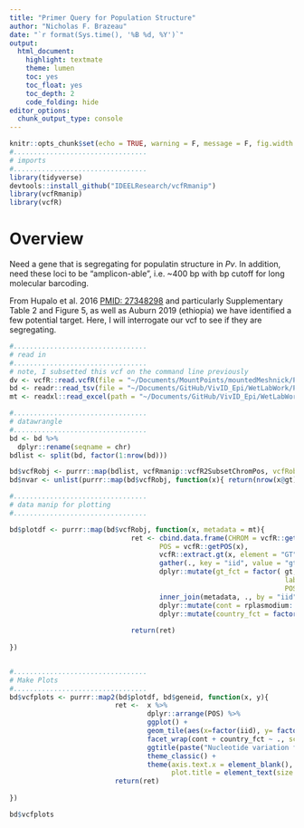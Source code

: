 ```yaml
---
title: "Primer Query for Population Structure"
author: "Nicholas F. Brazeau"
date: "`r format(Sys.time(), '%B %d, %Y')`"
output: 
  html_document:
    highlight: textmate
    theme: lumen
    toc: yes
    toc_float: yes
    toc_depth: 2
    code_folding: hide
editor_options: 
  chunk_output_type: console
---
```



```r
knitr::opts_chunk$set(echo = TRUE, warning = F, message = F, fig.width = 11, fig.height = 8)
#.................................
# imports
#.................................
library(tidyverse)
devtools::install_github("IDEELResearch/vcfRmanip")
library(vcfRmanip)
library(vcfR)
```

# Overview
Need a gene that is segregating for populatin structure in _Pv_. In addition, need these loci to be "amplicon-able", i.e. ~400 bp with bp cutoff for long molecular barcoding. 

From Hupalo et al. 2016 [PMID: 27348298](https://www.ncbi.nlm.nih.gov/pubmed/27348298) and particularly Supplementary Table 2 and Figure 5, as well as Auburn 2019 (ethiopia) we have identified a few potential target. Here, I will interrogate our vcf to see if they are segregating. 


```r



#.................................
# read in
#.................................
# note, I subsetted this vcf on the command line previously
dv <- vcfR::read.vcfR(file = "~/Documents/MountPoints/mountedMeshnick/Projects/VivID_Epi/WetLabWork/PvampliconDesign/vcf/prop-primers_snps.VQSR900.human_only.vcf.gz")
bd <- readr::read_tsv(file = "~/Documents/GitHub/VivID_Epi/WetLabWork/PvampliconDesign/primerbed_fastas/pv_p01_prop-primers.bed")
mt <- readxl::read_excel(path = "~/Documents/GitHub/VivID_Epi/WetLabWork/PvampliconDesign/curated_samples_20181211.xlsx")

#.................................
# datawrangle
#.................................
bd <- bd %>%
  dplyr::rename(seqname = chr)
bdlist <- split(bd, factor(1:nrow(bd)))

bd$vcfRobj <- purrr::map(bdlist, vcfRmanip::vcfR2SubsetChromPos, vcfRobject = dv)
bd$nvar <- unlist(purrr::map(bd$vcfRobj, function(x){ return(nrow(x@gt)) }))

#.................................
# data manip for plotting
#.................................

bd$plotdf <- purrr::map(bd$vcfRobj, function(x, metadata = mt){
                              ret <- cbind.data.frame(CHROM = vcfR::getCHROM(x),
                                     POS = vcfR::getPOS(x),
                                     vcfR::extract.gt(x, element = "GT")) %>% 
                                     gather(., key = "iid", value = "gt", 3:ncol(.)) %>%
                                     dplyr::mutate(gt_fct = factor( gt, levels = c("0/0", "0/1", "1/1"), 
                                                                    labels = c("REF", "HET", "ALT")),
                                                                    POS = as.numeric(POS)) %>% 
                                     inner_join(metadata, ., by = "iid") %>% 
                                     dplyr::mutate(cont = rplasmodium::encode_continent(country)) %>% 
                                     dplyr::mutate(country_fct = factor(country)) 
                              
                              return(ret)
              
})


#.................................
# Make Plots
#.................................
bd$vcfplots <- purrr::map2(bd$plotdf, bd$geneid, function(x, y){
                          ret <-  x %>% 
                                  dplyr::arrange(POS) %>% 
                                  ggplot() +
                                  geom_tile(aes(x=factor(iid), y= factor(POS), fill = gt_fct)) + 
                                  facet_wrap(cont + country_fct ~ ., scales = "free_x", nrow = 1) +
                                  ggtitle(paste("Nucleotide variation for Gene", y)) +
                                  theme_classic() +
                                  theme(axis.text.x = element_blank(),
                                        plot.title = element_text(size = 12, face = "bold", hjust = 0.5))
                          return(ret)
  
})


```

```r


bd$vcfplots 

```